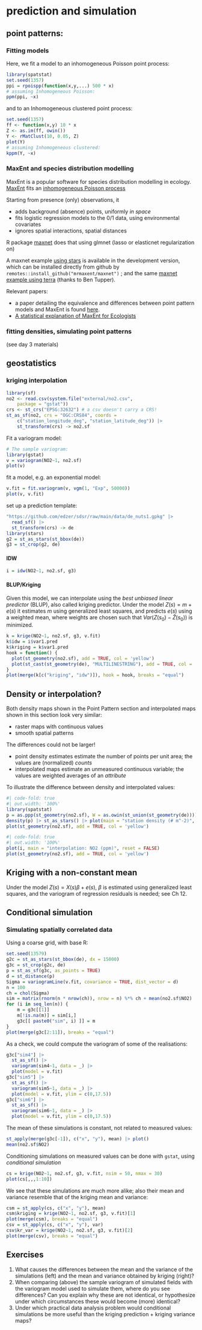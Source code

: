 # prediction and simulation

##  point patterns: 

### Fitting models 

Here, we fit a model to an inhomogeneous Poisson point process:

```r
library(spatstat)
set.seed(1357)
ppi = rpoispp(function(x,y,...) 500 * x)
# assuming Inhomogeneous Poisson:
ppm(ppi, ~x)
```

and to an Inhomogeneous clustered point process:

```r
set.seed(1357)
ff <- function(x,y) 10 * x
Z <- as.im(ff, owin())
Y <- rMatClust(10, 0.05, Z)
plot(Y)
# assuming Inhomogeneous clustered:
kppm(Y, ~x)
```

### MaxEnt and species distribution modelling

MaxEnt is a popular software for species distribution modelling in ecology.
[MaxEnt](https://biodiversityinformatics.amnh.org/open_source/maxent/) fits an [inhomogeneous Poisson process](https://nsojournals.onlinelibrary.wiley.com/doi/full/10.1111/ecog.03049)

Starting from presence (only) observations, it

-   adds background (absence) points, uniformly *in space*
-   fits logistic regression models to the 0/1 data, using environmental covariates
-   ignores spatial interactions, spatial distances

R package [maxnet](https://cran.r-project.org/web/packages/maxnet/index.html) does that using glmnet (lasso or elasticnet regularization on)

A maxnet example [using stars](https://github.com/BigelowLab/maxnet/wiki/stars) is available in the development version, which can be installed directly from github by `remotes::install_github("mrmaxent/maxnet")` ; and the same [maxnet example using terra](https://github.com/BigelowLab/maxnet/wiki/terra) (thanks to Ben Tupper).

Relevant papers:

-   a paper detailing the equivalence and differences between point pattern models and MaxEnt is found [here](https://besjournals.onlinelibrary.wiley.com/doi/10.1111/2041-210X.12352).
-   [A statistical explanation of MaxEnt for Ecologists](https://doi.org/10.1111/j.1472-4642.2010.00725.x)


### fitting densities, simulating point patterns

(see day 3 materials)

##  geostatistics

### kriging interpolation

```r
library(sf)
no2 <- read.csv(system.file("external/no2.csv",
    package = "gstat"))
crs <- st_crs("EPSG:32632") # a csv doesn't carry a CRS!
st_as_sf(no2, crs = "OGC:CRS84", coords =
    c("station_longitude_deg", "station_latitude_deg")) |>
    st_transform(crs) -> no2.sf
```

Fit a variogram model:

```r
# The sample variogram:
library(gstat)
v = variogram(NO2~1, no2.sf)
plot(v)
```

fit a model, e.g. an exponential model:

```r
v.fit = fit.variogram(v, vgm(1, "Exp", 50000))
plot(v, v.fit)
```

set up a prediction template:
```r
"https://github.com/edzer/sdsr/raw/main/data/de_nuts1.gpkg" |>
  read_sf() |>
  st_transform(crs) -> de
library(stars)
g2 = st_as_stars(st_bbox(de))
g3 = st_crop(g2, de)
```

#### IDW


```r
i = idw(NO2~1, no2.sf, g3) 
```

#### BLUP/Kriging

Given this model, we can interpolate using the *best unbiased linear predictor* (BLUP), also called kriging predictor. Under the model $Z(s)=m+e(s)$ it estimates $m$ using generalized least squares, and predicts $e(s)$ using a weighted mean, where weights are chosen such that $Var(Z(s_0)-\hat{Z}(s_0))$ is minimized.

```r
k = krige(NO2~1, no2.sf, g3, v.fit)
k$idw = i$var1.pred
k$kriging = k$var1.pred
hook = function() {
  plot(st_geometry(no2.sf), add = TRUE, col = 'yellow')
  plot(st_cast(st_geometry(de), "MULTILINESTRING"), add = TRUE, col = 'red')
}
plot(merge(k[c("kriging", "idw")]), hook = hook, breaks = "equal")
```

::: callout-important
## Density or interpolation?

Both density maps shown in the Point Pattern section and interpolated maps shown in this section look very similar:

-   raster maps with continuous values
-   smooth spatial patterns

The differences could not be larger!

-   point density estimates estimate the number of points per unit area; the values are (normalized) *counts*
-   interpolated maps estimate an unmeasured continuous variable; the values are weighted averages of an *attribute*
:::

To illustrate the difference between density and interpolated values:

```r
#| code-fold: true
#| out.width: '100%'
library(spatstat)
p = as.ppp(st_geometry(no2.sf), W = as.owin(st_union(st_geometry(de))))
density(p) |> st_as_stars() |> plot(main = "station density (# m^-2)", reset = FALSE)
plot(st_geometry(no2.sf), add = TRUE, col = 'yellow')
```

```r
#| code-fold: true
#| out.width: '100%'
plot(i, main = "interpolation: NO2 (ppm)", reset = FALSE)
plot(st_geometry(no2.sf), add = TRUE, col = 'yellow')
```

## Kriging with a non-constant mean

Under the model $Z(s) = X(s)\beta + e(s)$, $\beta$ is estimated using generalized least squares, and the variogram of regression residuals is needed; see Ch 12.

## Conditional simulation

### Simulating spatially correlated data

Using a coarse grid, with base R:

```r
set.seed(13579)
g2c = st_as_stars(st_bbox(de), dx = 15000)
g3c = st_crop(g2c, de)
p = st_as_sf(g3c, as_points = TRUE)
d = st_distance(p)
Sigma = variogramLine(v.fit, covariance = TRUE, dist_vector = d)
n = 100
ch = chol(Sigma)
sim = matrix(rnorm(n * nrow(ch)), nrow = n) %*% ch + mean(no2.sf$NO2)
for (i in seq_len(n)) {
	m = g3c[[1]]
	m[!is.na(m)] = sim[i,]
	g3c[[ paste0("sim", i) ]] = m
}
plot(merge(g3c[2:11]), breaks = "equal")
```

As a check, we could compute the variogram of some of the realisations:

```r
g3c["sim4"] |> 
  st_as_sf() |> 
  variogram(sim4~1, data = _) |> 
  plot(model = v.fit)
g3c["sim5"] |> 
  st_as_sf() |> 
  variogram(sim5~1, data = _) |> 
  plot(model = v.fit, ylim = c(0,17.5))
g3c["sim6"] |> 
  st_as_sf() |> 
  variogram(sim6~1, data = _) |> 
  plot(model = v.fit, ylim = c(0,17.5))
```

The mean of these simulations is constant, not related to measured values:

```r
st_apply(merge(g3c[-1]), c("x", "y"), mean) |> plot()
mean(no2.sf$NO2)
```

Conditioning simulations on measured values can be done with `gstat`, using *conditional simulation*

```r
cs = krige(NO2~1, no2.sf, g3, v.fit, nsim = 50, nmax = 30)
plot(cs[,,,1:10])
```

We see that these simulations are much more alike; also their mean and variance resemble that of the kriging mean and variance:

```r
csm = st_apply(cs, c("x", "y"), mean)
csm$kriging = krige(NO2~1, no2.sf, g3, v.fit)[1]
plot(merge(csm), breaks = "equal")
csv = st_apply(cs, c("x", "y"), var)
csv$kr_var = krige(NO2~1, no2.sf, g3, v.fit)[2]
plot(merge(csv), breaks = "equal")
```

## Exercises

1. What causes the differences between the mean and the variance of
the simulations (left) and the mean and variance obtained by kriging
(right)?
2. When comparing (above) the sample variogram of simulated fields
with the variogram model used to simulate them, where do you
see differences? Can you explain why these are not identical, or
hypothesize under which circumstances these would become (more)
identical?
3. Under which practical data analysis problem would conditional
simulations be more useful than the kriging prediction + kriging
variance maps?

